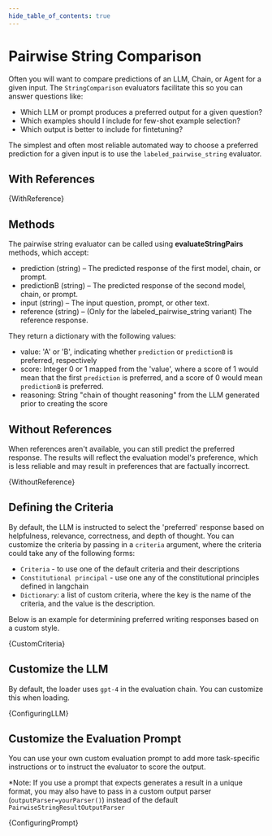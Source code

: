 ```yaml
---
hide_table_of_contents: true
---
```



# Pairwise String Comparison

Often you will want to compare predictions of an LLM, Chain, or Agent for a given input. The `StringComparison` evaluators facilitate this so you can answer questions like:

- Which LLM or prompt produces a preferred output for a given question?
- Which examples should I include for few-shot example selection?
- Which output is better to include for fintetuning?

The simplest and often most reliable automated way to choose a preferred prediction for a given input is to use the `labeled_pairwise_string` evaluator.

## With References

<CodeBlock language="typescript">{WithReference}</CodeBlock>

## Methods

The pairwise string evaluator can be called using **evaluateStringPairs** methods, which accept:

- prediction (string) – The predicted response of the first model, chain, or prompt.
- predictionB (string) – The predicted response of the second model, chain, or prompt.
- input (string) – The input question, prompt, or other text.
- reference (string) – (Only for the labeled_pairwise_string variant) The reference response.

They return a dictionary with the following values:

- value: 'A' or 'B', indicating whether `prediction` or `predictionB` is preferred, respectively
- score: Integer 0 or 1 mapped from the 'value', where a score of 1 would mean that the first `prediction` is preferred, and a score of 0 would mean `predictionB` is preferred.
- reasoning: String "chain of thought reasoning" from the LLM generated prior to creating the score

## Without References

When references aren't available, you can still predict the preferred response.
The results will reflect the evaluation model's preference, which is less reliable and may result
in preferences that are factually incorrect.

<CodeBlock language="typescript">{WithoutReference}</CodeBlock>

## Defining the Criteria

By default, the LLM is instructed to select the 'preferred' response based on helpfulness, relevance, correctness, and depth of thought. You can customize the criteria by passing in a `criteria` argument, where the criteria could take any of the following forms:

- `Criteria` - to use one of the default criteria and their descriptions
- `Constitutional principal` - use one any of the constitutional principles defined in langchain
- `Dictionary`: a list of custom criteria, where the key is the name of the criteria, and the value is the description.

Below is an example for determining preferred writing responses based on a custom style.

<CodeBlock language="typescript">{CustomCriteria}</CodeBlock>

## Customize the LLM

By default, the loader uses `gpt-4` in the evaluation chain. You can customize this when loading.

<CodeBlock language="typescript">{ConfiguringLLM}</CodeBlock>

## Customize the Evaluation Prompt

You can use your own custom evaluation prompt to add more task-specific instructions or to instruct the evaluator to score the output.

\*Note: If you use a prompt that expects generates a result in a unique format, you may also have to pass in a custom output parser (`outputParser=yourParser()`) instead of the default `PairwiseStringResultOutputParser`

<CodeBlock language="typescript">{ConfiguringPrompt}</CodeBlock>

